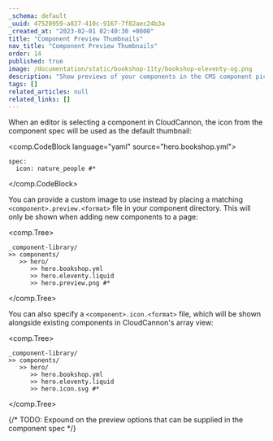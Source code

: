 ```yaml
---
_schema: default
_uuid: 47520959-a837-410c-9167-7f82aec24b3a
_created_at: "2023-02-01 02:40:30 +0000"
title: "Component Preview Thumbnails"
nav_title: "Component Preview Thumbnails"
order: 14
published: true
image: /documentation/static/bookshop-11ty/bookshop-eleventy-og.png
description: "Show previews of your components in the CMS component picker"
tags: []
related_articles: null
related_links: []
---
```


When an editor is selecting a component in CloudCannon,
the icon from the component spec will be used as the default thumbnail:

<comp.CodeBlock language="yaml" source="hero.bookshop.yml">
```
spec:
  icon: nature_people #*
```
</comp.CodeBlock>

You can provide a custom image to use instead by placing a matching `<component>.preview.<format>`
file in your component directory. This will only be shown when adding new components to a page:

<comp.Tree>
```
_component-library/
>> components/
   >> hero/
      >> hero.bookshop.yml
      >> hero.eleventy.liquid
      >> hero.preview.png #*
```
</comp.Tree>

You can also specify a `<component>.icon.<format>` file, which will be shown alongside existing components
in CloudCannon's array view:

<comp.Tree>
```
_component-library/
>> components/
   >> hero/
      >> hero.bookshop.yml
      >> hero.eleventy.liquid
      >> hero.icon.svg #*
```
</comp.Tree>

{/* TODO: Expound on the preview options that can be supplied in the component spec */}